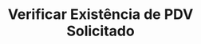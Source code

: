 ---
title: "Verificar Existência de PDV Solicitado"
api: "GET https://regis.app.byefive.com.br/rest/pdvs/requested-exists/{id}"
description: "Verifica se já existe uma solicitação de PDV com determinado CEP e nome"
---